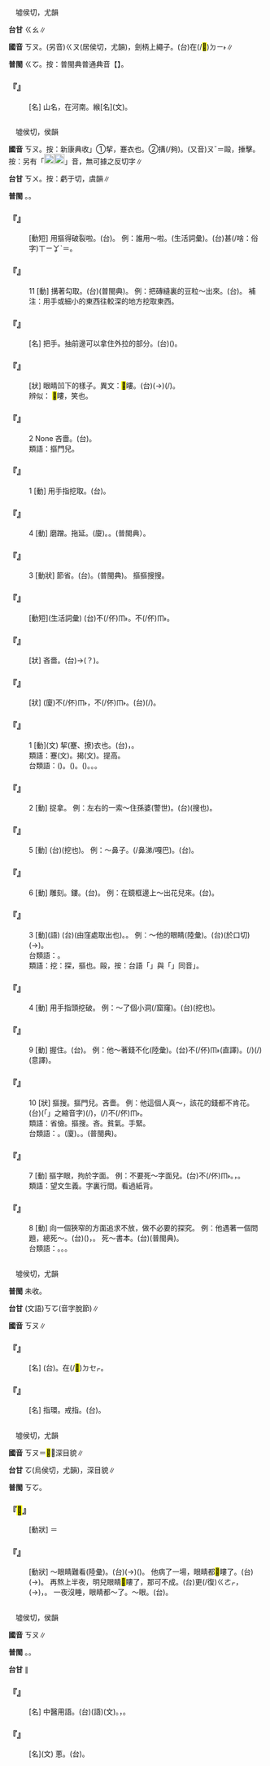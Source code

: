 
=={{ruby|緱|ㄎㄡ}}==

　墟侯切，尤韻

'''台甘''' <rt>ㄍㄠ</rt>{{ruby|、|ㄍㄠˊ}}∥

'''國音''' <rt>ㄎㄡ</rt>。(另音)<rt>ㄍㄡ</rt>(居侯切，尤韻){{ruby|＝|ㄍㄛ}}，劍柄上繩子。(台){{ruby|纏|ㄉㆪˊ}}在(/<mark>&#xf9853;</mark>)<rt>ㄉㄧ˫</rt>{{ruby|劍|ㄍㄧㆰ˪}}{{ruby|柄|ㄅㆪ˪}}{{ruby|/|ㄅㆥ˪}}{{ruby|丌|ㆤ}}{{ruby|帶|ㄉㄨㄚ˪}}{{ruby|仔|ㄚ}}∥

'''普閩''' <rt>ㄍㆦ</rt>。按：普閩典普通典音【{{ruby|緱|ㄍㄡ}}】。

    

==='''『{{ruby|緱|ㄎㄡ}}{{ruby|氏|ㄕˋ}}』'''===
: [名] 山名，在河南。緱[名](文)。
    

=={{ruby|摳|ㄎㄡ}}==

　墟侯切，侯韻

'''國音''' <rt>ㄎㄡ</rt>。按：新康典收{{ruby|「|ㄎㄡ}}」①挈，蹇衣也。②搆(/夠)。(又音)<rt>ㄡˇ</rt>＝毆，捶擊。按：另有「[[File:fa4d.png|20px]][[File:fa69.png|20px]]」音，無可據之反切字∥

'''台甘''' <rt>ㄎㄨ</rt>。按：虧于切，虞韻∥

'''普閩''' {{ruby|(文)|ㄎㆦ}}。{{ruby|(白)|ㄎㄠ}}。

    

==='''『{{ruby|摳|ㄎㄡ}}{{ruby|破|ㄆㄛˋ}}』'''===
: [動短] 用{{ruby|爪|ㄓㄠˇ}}摳得破裂啦。(台){{ruby|控|ㄎㄤ˪}}{{ruby|破|ㄆㄨㄚ˪}}。 例：誰用{{ruby|指|ㄓˇ}}{{ruby|甲|ㄐㄧㄚˇ}}～啦。(生活詞彙)。(台)甚(/啥：俗字)<rt>ㄒㄧㆩˋ</rt>{{ruby|/|ㄙㆩˋ}}{{ruby|人|ㄌㄤˊ}}{{ruby|用|ㄧㆲ˫}}{{ruby|/|ㄧㄥ˫}}{{ruby|指|ㄐㄧㄥˋ}}{{ruby|甲|ㄍㄚㆷ}}＝{{ruby|掌|ㄐㄧㄥˋ}}{{ruby|甲|ㄍㄚㆷ}}{{ruby|去|ㄎㄧ˪}}{{ruby|控|ㄎㄤ˪}}{{ruby|破|ㄆㄨㄚ˪}}。
    

==='''『{{ruby|摳|ㄎㄡ}}』'''===
:11  [動] 搆著勾取。(台){{ruby|撓|ㄫㄧㄠˋ}}(普閩典)。 例：把磚縫裏的豆粒～出來。(台){{ruby|將|ㄐㄧㆲ}}{{ruby|磚|ㄗㆭ}}{{ruby|縫|ㄆㄤ˫}}{{ruby|內|ㄌㄞ˫}}{{ruby|丌|ㆤ}}{{ruby|豆|ㄉㄠ˫}}{{ruby|粒|ㄌㄧㄚㆴ ͘}}{{ruby|仔|ㄚ}}{{ruby|撓|ㄫㄧㄠˋ}}{{ruby|出|ㄘㄨㆵ}}{{ruby|來|·ㄌㄞˊ}}。 補注：用手或細小的東西往較深的地方挖取東西。
    

==='''『{{ruby|摳|ㄎㄡ}}{{ruby|手|ㄕㄡˇ}}』'''===
: [名] 把手。抽{{ruby|屜|ㄊㄧˋ}}前邊可以拿住外拉的部分。(台){{ruby|屜|ㄊㄨㄚㆷ}}{{ruby|仔|ㄚ}}{{ruby|丌|ㆤ}}{{ruby|<mark>&#xf8fb5;</mark>|ㄎㄧㄢ}}({{ruby|仔|ㄚ}})。
    

==='''『{{ruby|摳|ㄎㄡ}}{{ruby|摟|·ㄌㄡ}}』'''===
: [狀] 眼睛凹下的樣子。異文：<mark>&#xffafd;</mark>瞜。(台){{ruby|目|ㆠㄚㆶ ͘}}{{ruby|珠|ㄗㄨ}}(→{{ruby|睭|ㄐㄧㄨ}}){{ruby|塌|ㄊㄚㆴ}}(/{{ruby|<mark>&#xf9862;</mark>|ㄌㄚㆴ}}){{ruby|落|ㄌㄜㆷ ͘}}{{ruby|去|·ㄎㄧ˪}}。
:辨似： <mark>&#xf9fc6;</mark>瞜，笑也。
:
    

==='''『{{ruby|摳|ㄎㄡ}}{{ruby|搜|·ㄙㄡ}}』'''===
:2  None 吝嗇。(台){{ruby|枵|ㄧㄠ}}{{ruby|鬼|ㄍㄨㄧˋ}}{{ruby|枵|ㄧㄠ}}{{ruby|觸|ㄉㄚㆶ}}。
:類語：摳門兒。
:
    

==='''『{{ruby|摳|ㄎㄡ}}{{ruby|搜|·ㄙㄡ}}』'''===
:1  [動] 用手指挖取。(台){{ruby|撓|ㄫㄧㄠˋ}}。
    

==='''『{{ruby|摳|ㄎㄡ}}{{ruby|搜|·ㄙㄡ}}』'''===
:4  [動] 磨蹭。拖延。(廈){{ruby|顛|ㄊㄧㄢ}}{{ruby|踱|ㄊㄜㆷ ͘}}。{{ruby|慢|ㆠㄢ˫}}{{ruby|慢|ㆠㄢ˫}}{{ruby|脞|ㄙㄜˊ}}。{{ruby|<mark>&#xf9a4c;</mark>|ㄒㄧ}}{{ruby|<mark>&#xf9a4c;</mark>|ㄒㄧ}}{{ruby|踅|ㄙㆤㆷ ͘}}{{ruby|踅|ㄙㆤㆷ ͘}}(普閩典）。
    

==='''『{{ruby|摳|ㄎㄡ}}{{ruby|搜|·ㄙㄡ}}』'''===
:3  [動狀] 節省。(台){{ruby|節|ㄐㄧㄚㆵ}}{{ruby|省|ㄒㄧㄥˋ}}。{{ruby|儉|ㄎㄧㆰ˫}}{{ruby|腸|ㄉㆭˊ}}{{ruby|勒|ㄌㄧㆤㆶ}}{{ruby|→|ㄋㆤㆷ}}{{ruby|/|ㄌㆤ˪}}{{ruby|肚|ㄉㆦ˫}}(普閩典)。 摳摳搜搜。
    

==='''『{{ruby|別|ㄅㄧㄝˊ}}{{ruby|摳|ㄎㄡ}}{{ruby|哇|ㄨㄚ}}』'''===
: [動短](生活詞彙) (台)不(/伓)<rt>ㆬ˫</rt>{{ruby|通|ㄊㄤ}}{{ruby|控|ㄎㄤ˪}}。不(/伓)<rt>ㆬ˫</rt>{{ruby|通|ㄊㄤ}}{{ruby|摳|ㆦˋ}}。
    

==='''『{{ruby|摳|ㄎㄡ}}{{ruby|門|ㄇㄣˊ}}{{ruby|兒|ㄦ}}』'''===
: [狀] 吝嗇。(台){{ruby|儉|ㄎㄧㄚㆴ}}{{ruby|使|ㄙㄞˋ}}→{{ruby|怯|ㄎㄧㄚㆴ}}{{ruby|使|ㄙㄞˋ}}(？)。
    

==='''『{{ruby|摳|ㄎㄡ}}{{ruby|摳|ㄎㄡ}}{{ruby|搜|ㄙㄡ}}{{ruby|搜|ㄙㄡ}}』'''===
: [狀] (廈){{ruby|挨|ㆤ}}{{ruby|/|ㄨㆤ}}不(/伓)<rt>ㆬ˫</rt>{{ruby|行|ㄍㄧㆩˊ}}，{{ruby|速|ㄙㄚㆶ}}不(/伓)<rt>ㆬ˫</rt>{{ruby|動|ㄉㄤ˫}}。(台){{ruby|<mark>&#xffa58;</mark>|ㄙㄚㆶ}}{{ruby|<mark>&#xffa45;</mark>|ㆠㄨㆤ˫}}{{ruby|/|ㆠㆤ˫}}{{ruby|轉|ㄉㄧㄣˋ}}(/{{ruby|輾|ㄌㄧㄣ˪}}{{ruby|→|ㄉㄧㄣˋ}}){{ruby|動|ㄉㄤ˫}}。
    

==='''『{{ruby|摳|ㄎㄡ}}』'''===
:1  [動](文) 挈(蹇、撩)衣也。(台){{ruby|古|ㄍㆦˋ}}{{ruby|早|ㄗㄚˋ}}{{ruby|人|ㄌㄤˊ}}{{ruby|將|ㄐㄧㆲ}}{{ruby|衣|ㄧ}}{{ruby|裳|ㄒㄧㆲˊ}}{{ruby|小|ㄒㄧㄜˋ}}{{ruby|可|ㄎㄨㄚˋ}}{{ruby|<mark>&#xffea2;</mark>|ㄉㄧㄜㆷ}}{{ruby|高|ㄍㄨㄢˊ}}{{ruby|一|ㄐㄧㆵ ͘}}{{ruby|下|·ㆤ˫}}，{{ruby|表|ㄅㄧㄠˋ}}{{ruby|示|ㄒㄧ˫}}{{ruby|恭|ㄍㄧㆲ}}{{ruby|敬|ㄍㄧㄥ˪}}。
:類語：蹇(文)。揭(文)。提高。
:
:台類語：{{ruby|籠|ㄌㄤˋ}}({{ruby|褲|ㄎㆦ˪}})。{{ruby|<mark>&#xffca6;</mark>|ㄎㄧㄨˋ}}({{ruby|衫|ㄙㆩ}})。{{ruby|搦|ㄌㄚㆶ ͘}}({{ruby|搦|ㄌㄚㆶ ͘}}{{ruby|高|ㄍㄨㄢˊ}})。{{ruby|拈|ㄋㄧ}}。{{ruby|捻|ㄌㄧㆰ}}。
:
    

==='''『{{ruby|摳|ㄎㄡ}}』'''===
:2  [動] 捉拿。 例：左右的一索～住孫婆(警世)。(台){{ruby|雙|ㄒㄧㄤ}}{{ruby|旁|ㄅㄧㄥˊ}}{{ruby|邊|ㄅㆪ}}{{ruby|一|ㄐㄧㆵ ͘}}{{ruby|下|·ㆤ˫}}{{ruby|<mark>&#xf90ae;</mark>|ㄙㄚ}}(搜也){{ruby|掠|ㄌㄧㄚㆷ ͘}}{{ruby|著|ㄉㄧㄜㆷ ͘}}{{ruby|孫|ㄙㄨㄣ}}{{ruby|婆|ㄅㄜˊ}}。
    

==='''『{{ruby|摳|ㄎㄡ}}』'''===
:5  [動] (台){{ruby|摳|ㆦˋ}}(挖也)。 例：～鼻子。(/鼻涕/嘎巴)。(台){{ruby|摳|ㆦˋ}}{{ruby|鼻|ㄆㆪ˫}}{{ruby|屎|ㄙㄞˋ}}。
    

==='''『{{ruby|摳|ㄎㄡ}}』'''===
:6  [動] 雕刻。鏤。(台){{ruby|刻|ㄎㄧㆤㆶ}}。 例：在鏡框邊上～出花兒來。(台){{ruby|鏡|ㄍㄧㆩ˪}}{{ruby|框|ㄎㄧㄥ}}{{ruby|四|ㄒㄧ˪}}{{ruby|邊|ㄅㆪ}}{{ruby|攏|ㄌㆲˋ}}{{ruby|刻|ㄎㄧㆤㆶ}}{{ruby|花|ㄏㄨㆤ}}{{ruby|樣|ㄧㆧ˫}}{{ruby|/|ㄧㆫ˫}}。
    

==='''『{{ruby|摳|ㄎㄡ}}』'''===
:3  [動](語) (台){{ruby|挖|ㆦˋ}}(由窪處取出也)。{{ruby|扭|ㄌㄧㄨˋ}}。 例：～他的眼睛(陸彙)。(台){{ruby|摳|ㆦˋ}}(於口切){{ruby|伊|ㄧ}}{{ruby|丌|ㆤ}}{{ruby|目|ㆠㄚㆶ ͘}}{{ruby|珠|ㄗㄨ}}(→{{ruby|睭|ㄐㄧㄨ}})。
:台類語：{{ruby|鏤|ㄌㄧㄜˋ}}。
:
:類語：挖：探，摳也。毆，按：台語「{{ruby|毆|ㆦˋ}}{{ruby|打|ㄉㆩˋ}}」與「{{ruby|挖|ㆦˋ}}{{ruby|取|ㄘㄨˋ}}」同音{{ruby|「|ㆦˋ}}」。
:
    

==='''『{{ruby|摳|ㄎㄡ}}』'''===
:4  [動] 用手指頭挖破。 例：～了個小洞(/窟窿)。(台){{ruby|摳|ㆦˋ}}(挖也){{ruby|一|ㄐㄧㆵ ͘}}{{ruby|孔|ㄎㄤ}}。
    

==='''『{{ruby|摳|ㄎㄡ}}』'''===
:9  [動] 握住。(台){{ruby|扲|ㆣㄧㆬ˫}}。 例：他～著錢不化(陸彙)。(台){{ruby|伊|ㄧ}}{{ruby|扲|ㆣㄧㆬ˫}}{{ruby|錢|ㄐㆪˊ}}不(/伓)<rt>ㆬ˫</rt>{{ruby|用|ㄧㆲ˫}}{{ruby|/|ㄧㄥ˫}}(直譯)。{{ruby|伊|ㄧ}}{{ruby|一|ㄐㄧㆵ ͘}}{{ruby|個|ㆤˊ}}{{ruby|錢|ㄐㆪˊ}}{{ruby|扲|ㆣㄧㆬ˫}}(/{{ruby|擲|ㄉㆥ˫}}){{ruby|死|·ㄒㄧˋ}}{{ruby|死|ㄒㄧˋ}}(/{{ruby|扲|ㆣㄧㆬ˫}}{{ruby|住|ㄉㄧㄠˊ}}{{ruby|住|ㄉㄧㄠˊ}})(意譯)。
    

==='''『{{ruby|摳|ㄎㄡ}}』'''===
:10  [狀] 摳搜。摳門兒。吝嗇。 例：他這個人真～，該花的錢都不肯花。(台){{ruby|伊|ㄧ}}{{ruby|<mark>&#xffb50;</mark>|ㄐㄧㆵ}}(「{{ruby|此|ㄐㄧˋ}}{{ruby|一|ㄐㄧㆵ ͘}}」之縮音字)(/{{ruby|此|ㄐㄧㆵ}}){{ruby|個|ㆤˊ}}{{ruby|人|ㄌㄤˊ}}{{ruby|真|ㄐㄧㄣ}}{{ruby|怯|ㄎㄧㄚㆴ}}{{ruby|使|ㄙㄞˋ}}，{{ruby|連|ㄌㄧㄢ˫}}{{ruby|應|ㄧㄥ}}{{ruby|該|ㄍㄞ}}{{ruby|用|ㄧㆲ˫}}{{ruby|/|ㄧㄥ˫}}{{ruby|丌|ㆤ}}{{ruby|錢|ㄐㆪˊ}}{{ruby|著|ㄉㄧㄜㆷ}}(/{{ruby|都|ㄉㄜ˫}})不(/伓)<rt>ㆬ˫</rt>{{ruby|肯|ㄎㄧㄥˋ}}{{ruby|用|ㄧㆲ˫}}{{ruby|/|ㄧㄥ˫}}。
:類語：省儉。摳搜。{{ruby|慳|ㄑㄧㄢ}}吝。貧氣。手緊。
:
:台類語：{{ruby|怯|ㄎㄧㄚㆴ}}{{ruby|使|ㄙㄞˋ}}。(廈){{ruby|貓|ㄋㄧㄠ}}。{{ruby|枵|ㄧㄠ}}{{ruby|鬼|ㄍㄨㄧˋ}}。{{ruby|粒|ㄌㄧㆴ ͘}}{{ruby|搯|ㄎㄧㄚㆴ ͘}}(普閩典)。
:
    

==='''『{{ruby|摳|ㄎㄡ}}』'''===
:7  [動] 摳字眼，拘於字面。 例：不要死～字面兒。(台)不(/伓)<rt>ㆬ˫</rt>{{ruby|通|ㄊㄤ}}{{ruby|一|ㄧㆵ}}{{ruby|直|ㄉㄧㆵ ͘}}{{ruby|繩|ㄐㄧㄣˊ}}{{ruby|字|ㆢㄧ˫}}{{ruby|/|ㄌㄧ˫}}{{ruby|面|ㆠㄧㄣ˫}}。{{ruby|可|ㄎㄜˋ}}{{ruby|能|ㄌㄧㄥˊ}}{{ruby|字|ㆢㄧ˫}}{{ruby|/|ㄌㄧ˫}}{{ruby|有|ㄨ˫}}{{ruby|錯|ㄘㄜ˪}}{{ruby|誤|ㆣㆦ˫}}，{{ruby|抑|ㄚㆷ}}{{ruby|是|ㄒㄧ˫}}{{ruby|有|ㄨ˫}}{{ruby|言|ㆣㄧㄢˊ}}{{ruby|外|ㆣㄨㄚ˫}}{{ruby|丌|ㆤ}}{{ruby|意|ㄧ˪}}{{ruby|思|ㄙㄨ˪}}。
:類語：望文生義。字裏行間。看過紙背。
:
    

==='''『{{ruby|摳|ㄎㄡ}}』'''===
:8  [動] 向一個狹窄的方面追求不放，做不必要的探究。 例：他遇著一個問題，總{{ruby|好|ㄏㄠˋ}}死～。(台){{ruby|伊|ㄧ}}{{ruby|凡|ㄏㄨㄢˊ}}{{ruby|是|ㄒㄧ˫}}{{ruby|遇|ㆣㄨ˫}}{{ruby|/|ㆠㄨ˫}}({{ruby|見|ㄍㆪ˪}}){{ruby|著|ㄉㄧㄜㆷ ͘}}{{ruby|一|ㄐㄧㆵ ͘}}{{ruby|個|ㆤˊ}}{{ruby|問|ㆠㄨㄣ˫}}{{ruby|題|ㄉㄨㆤˊ}}{{ruby|/|ㄉㆤˊ}}，{{ruby|攏|ㄌㆲˋ}}{{ruby|愛|ㄞ˪}}{{ruby|究|ㄍㄧㄨ˪}}{{ruby|勘|ㄎㆰ}}{{ruby|到|ㄍㄠ˪}}{{ruby|底|ㄉㄨㆤˋ}}{{ruby|/|ㄉㆤˋ}}。 死～書本。(台){{ruby|死|·ㄒㄧˋ}}{{ruby|鑽|ㄗㆭ˪}}{{ruby|書|ㄗㄨ}}{{ruby|冊|ㄘㆤㆷ}}(普閩典)。
:台類語：{{ruby|追|ㄉㄨㄧ}}{{ruby|求|ㄍㄧㄨˊ}}。{{ruby|究|ㄍㄧㄨ˪}}{{ruby|勘|ㄎㆰ}}。{{ruby|鑽|ㄗㆭ˪}}。
:
    

=={{ruby|彄|ㄎㄡ}}==

　墟侯切，尤韻

'''普閩''' 未收。

'''台甘''' (文語)<rt>ㄎㆦ</rt>(音字脫節)∥

'''國音''' <rt>ㄎㄡ</rt>∥

    

==='''『{{ruby|彄|ㄎㄡ}}』'''===
: [名] (台){{ruby|圓|ㆪˊ}}{{ruby|圈|ㄎㆦ}}{{ruby|形|ㄏㄧㄥˊ}}{{ruby|丌|ㆤ}}{{ruby|物|ㄇㄧㆷ ͘}}{{ruby|/|ㄇㆭㆷ ͘}}{{ruby|件|ㄍㄧㆩ˫}}。{{ruby|弓|ㄍㄧㆲ}}{{ruby|弩|ㄌㆦˋ}}{{ruby|雙|ㄒㄧㄤ}}{{ruby|頭|ㄊㄠˊ}}在(/<mark>&#xf9549;</mark>)<rt>ㄉㆤㆷ</rt>{{ruby|<mark>&#xf94fb;</mark>|ㄉㄠ˪}}{{ruby|弦|ㄏㄧㄢˊ}}{{ruby|丌|ㆤ}}{{ruby|所|ㄙㆦˋ}}{{ruby|在|ㄗㄞ˫}}。
    

==='''『{{ruby|彄|ㄎㄡ}}{{ruby|環|ㄏㄨㄢˊ}}』'''===
: [名] 指環。戒指。(台){{ruby|手|ㄑㄧㄨˋ}}{{ruby|指|ㄐㄧˋ}}。
    

=={{ruby|<mark>&#xffafd;</mark>|ㄎㄡ}}==

　墟侯切，尤韻

'''國音''' <rt>ㄎㄡ</rt>＝<mark>&#xf9fc6;</mark>，深目貌∥

'''台甘''' <rt>ㆦ</rt>(烏侯切，尤韻)，深目貌∥

'''普閩''' <rt>ㄎㆦ</rt>。

    

==='''『<mark>&#xffafd;</mark>』'''===
: [動狀] ＝{{ruby|<mark>&#xffafd;</mark>|ㄎㄡ}}{{ruby|瞜|·ㄌㄡ}}
    

==='''『{{ruby|<mark>&#xffafd;</mark>|ㄎㄡ}}{{ruby|瞜|·ㄌㄡ}}』'''===
: [動狀] ～眼睛難看(陸彙)。(台){{ruby|目|ㆠㄚㆶ ͘}}{{ruby|珠|ㄗㄨ}}(→{{ruby|睭|ㄐㄧㄨ}}){{ruby|窟|ㄎㄨㆵ}}{{ruby|仔|ㄚ}}{{ruby|倒|ㄉㄜ˪}}{{ruby|凹|ㄌㄚㆴ}}({{ruby|個|ㆤˊ}}{{ruby|人|ㄌㄤˊ}}){{ruby|歹|ㄆㄞˋ}}{{ruby|/|ㄆㆮˋ}}{{ruby|看|ㄎㄨㆩ˪}}。 他病了一場，眼睛都<mark>&#xffafd;</mark>瞜了。(台){{ruby|目|ㆠㄚㆶ ͘}}{{ruby|珠|ㄗㄨ}}(→{{ruby|睭|ㄐㄧㄨ}}){{ruby|塌|ㄊㄚㆴ}}{{ruby|塌|ㄊㄚㆴ}}{{ruby|落|ㄌㄜㆷ ͘}}{{ruby|去|·ㄎㄧ˪}}。 再熬上半夜，明兒眼睛<mark>&#xffafd;</mark>瞜了，那可不成。(台)更(/復)<rt>ㄍㄜㆷ</rt>{{ruby|/|ㄍㄜ˪}}{{ruby|再|ㄗㄞ˪}}{{ruby|半|ㄅㄨㆩ˪}}{{ruby|暝|ㄇㄧˊ}}{{ruby|/|ㄇㆤˊ}}{{ruby|無|ㆠㄜˊ}}{{ruby|睏|ㄎㄨㄣ˪}}，{{ruby|明|ㆠㄧㄣˊ}}{{ruby|仔|ㄚ}}{{ruby|早|ㄗㄚˋ}}{{ruby|起|ㄎㄧˋ}}{{ruby|目|ㆠㄚㆶ ͘}}{{ruby|珠|ㄗㄨ}}(→{{ruby|睭|ㄐㄧㄨ}}){{ruby|仁|ㆢㄧㄣˊ}}{{ruby|/|ㄌㄧㄣˊ}}{{ruby|塌|ㄊㄚㆴ}}{{ruby|塌|ㄊㄚㆴ}}{{ruby|落|ㄌㄜㆷ ͘}}{{ruby|去|·ㄎㄧ˪}}，{{ruby|彼|ㄏㆤ}}{{ruby|是|ㄒㄧ˫}}{{ruby|<mark>&#xffa45;</mark>|ㆠㆤ˫}}{{ruby|/|ㆠㄨㆤ˫}}{{ruby|用|ㄧㄥ˫}}{{ruby|/|ㄧㆲ˫}}{{ruby|得|ㄉㄧㆵ}}。 一夜沒睡，眼睛都～了。～眼。(台){{ruby|深|ㄑㄧㆬ}}{{ruby|目|ㆠㄚㆶ ͘}}{{ruby|丌|ㆤ}}。
    

=={{ruby|芤|ㄎㄡ}}==

　墟侯切，侯韻

'''國音''' <rt>ㄎㄡ</rt>∥

'''普閩''' {{ruby|(文)|ㄎㆦ}}。{{ruby|(白)|ㄎㄠ}}。

'''台甘''' {{ruby|(文)|ㄎㄨ}}∥

    

==='''『{{ruby|芤|ㄎㄡ}}{{ruby|脈|ㄇㄛˋ}}』'''===
: [名] 中醫用語。(台){{ruby|按|ㄢ˪}}{{ruby|脈|ㆠㆤㆷ ͘}}{{ruby|/|ㄇㆤㆷ ͘}}{{ruby|感|ㄍㆰˋ}}{{ruby|覺|ㄍㄚㆶ}}{{ruby|中|ㄉㄧㆲ}}{{ruby|間|ㄍㄢ}}{{ruby|無|ㆠㄜˊ}}{{ruby|兩|ㄋㆭ˫}}{{ruby|邊|ㄅㆪ}}{{ruby|有|ㄨ˫}}{{ruby|脈|ㄇㆤㆷ ͘}}(語){{ruby|/|ㆠㆤㆷ ͘}}(文){{ruby|搏|ㄆㆦㆶ}}。{{ruby|像|ㄑㄧㆫ˫}}{{ruby|/|ㄑㄧㆧ˫}}{{ruby|按|ㄢ˪}}{{ruby|蔥|ㄘㄤ}}{{ruby|仔|ㄚ}}{{ruby|管|ㄍㆲˋ}}，{{ruby|蔥|ㄘㄤ}}{{ruby|管|ㄍㆲˋ}}{{ruby|脈|ㄇㆤㆷ ͘}}。
    

==='''『{{ruby|芤|ㄎㄡ}}』'''===
: [名](文) 蔥。(台){{ruby|蔥|ㄘㄤ}}{{ruby|仔|ㄚ}}{{ruby|丌|ㆤ}}{{ruby|古|ㄍㆦˋ}}{{ruby|名|ㄇㄧㄚˊ}}。
    
